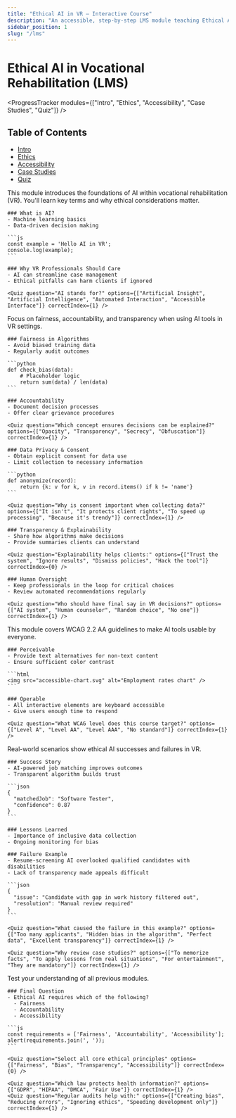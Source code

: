```yaml
---
title: "Ethical AI in VR – Interactive Course"
description: "An accessible, step-by-step LMS module teaching Ethical AI practices for Vocational Rehabilitation."
sidebar_position: 1
slug: "/lms"
---
```



# Ethical AI in Vocational Rehabilitation (LMS)

<ProgressTracker modules={["Intro", "Ethics", "Accessibility", "Case Studies", "Quiz"]} />

## Table of Contents

- [Intro](#intro)
- [Ethics](#ethics)
- [Accessibility](#accessibility)
- [Case Studies](#case-studies)
- [Quiz](#quiz)

<Accordion>
  <AccordionItem title="Intro" id="intro">
    <p>This module introduces the foundations of AI within vocational rehabilitation (VR). You'll learn key terms and why ethical considerations matter.</p>

    ### What is AI?
    - Machine learning basics
    - Data-driven decision making

    ```js
    const example = 'Hello AI in VR';
    console.log(example);
    ```

    ### Why VR Professionals Should Care
    - AI can streamline case management
    - Ethical pitfalls can harm clients if ignored

    <Quiz question="AI stands for?" options={["Artificial Insight", "Artificial Intelligence", "Automated Interaction", "Accessible Interface"]} correctIndex={1} />
  </AccordionItem>

  <AccordionItem title="Ethics" id="ethics">
    <p>Focus on fairness, accountability, and transparency when using AI tools in VR settings.</p>

    ### Fairness in Algorithms
    - Avoid biased training data
    - Regularly audit outcomes

    ```python
    def check_bias(data):
        # Placeholder logic
        return sum(data) / len(data)
    ```

    ### Accountability
    - Document decision processes
    - Offer clear grievance procedures

    <Quiz question="Which concept ensures decisions can be explained?" options={["Opacity", "Transparency", "Secrecy", "Obfuscation"]} correctIndex={1} />

    ### Data Privacy & Consent
    - Obtain explicit consent for data use
    - Limit collection to necessary information

    ```python
    def anonymize(record):
        return {k: v for k, v in record.items() if k != 'name'}
    ```

    <Quiz question="Why is consent important when collecting data?" options={["It isn't", "It protects client rights", "To speed up processing", "Because it's trendy"]} correctIndex={1} />

    ### Transparency & Explainability
    - Share how algorithms make decisions
    - Provide summaries clients can understand

    <Quiz question="Explainability helps clients:" options={["Trust the system", "Ignore results", "Dismiss policies", "Hack the tool"]} correctIndex={0} />

    ### Human Oversight
    - Keep professionals in the loop for critical choices
    - Review automated recommendations regularly

    <Quiz question="Who should have final say in VR decisions?" options={["AI system", "Human counselor", "Random choice", "No one"]} correctIndex={1} />
  </AccordionItem>

  <AccordionItem title="Accessibility" id="accessibility">
    <p>This module covers WCAG 2.2 AA guidelines to make AI tools usable by everyone.</p>

    ### Perceivable
    - Provide text alternatives for non-text content
    - Ensure sufficient color contrast

    ```html
    <img src="accessible-chart.svg" alt="Employment rates chart" />
    ```

    ### Operable
    - All interactive elements are keyboard accessible
    - Give users enough time to respond

    <Quiz question="What WCAG level does this course target?" options={["Level A", "Level AA", "Level AAA", "No standard"]} correctIndex={1} />
  </AccordionItem>

  <AccordionItem title="Case Studies" id="case-studies">
    <p>Real-world scenarios show ethical AI successes and failures in VR.</p>

    ### Success Story
    - AI-powered job matching improves outcomes
    - Transparent algorithm builds trust

    ```json
    {
      "matchedJob": "Software Tester",
      "confidence": 0.87
    }
    ```

    ### Lessons Learned
    - Importance of inclusive data collection
    - Ongoing monitoring for bias

    ### Failure Example
    - Resume-screening AI overlooked qualified candidates with disabilities
    - Lack of transparency made appeals difficult

    ```json
    {
      "issue": "Candidate with gap in work history filtered out",
      "resolution": "Manual review required"
    }
    ```

    <Quiz question="What caused the failure in this example?" options={["Too many applicants", "Hidden bias in the algorithm", "Perfect data", "Excellent transparency"]} correctIndex={1} />

    <Quiz question="Why review case studies?" options={["To memorize facts", "To apply lessons from real situations", "For entertainment", "They are mandatory"]} correctIndex={1} />
  </AccordionItem>

  <AccordionItem title="Quiz" id="quiz">
    <p>Test your understanding of all previous modules.</p>

    ### Final Question
    - Ethical AI requires which of the following?
      - Fairness
      - Accountability
      - Accessibility

    ```js
    const requirements = ['Fairness', 'Accountability', 'Accessibility'];
    alert(requirements.join(', '));
    ```

    <Quiz question="Select all core ethical principles" options={["Fairness", "Bias", "Transparency", "Accessibility"]} correctIndex={0} />

    <Quiz question="Which law protects health information?" options={["GDPR", "HIPAA", "DMCA", "Fair Use"]} correctIndex={1} />
    <Quiz question="Regular audits help with:" options={["Creating bias", "Reducing errors", "Ignoring ethics", "Speeding development only"]} correctIndex={1} />
  </AccordionItem>
</Accordion>


